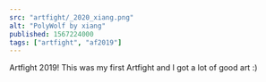 ---
src: "artfight/_2020_xiang.png"
alt: "PolyWolf by xiang"
published: 1567224000
tags: ["artfight", "af2019"]
---

Artfight 2019! This was my first Artfight and I got a lot of good art :)
